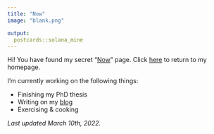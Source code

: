 ```yaml
---
title: "Now"
image: "blank.png"

output:
  postcards::solana_mine
---
```


Hi! You have found my secret "[Now](https://nownownow.com/about)" page. Click [here](/) to return to my homepage. 

I'm currently working on the following things:

* Finishing my PhD thesis
* Writing on my [blog](https://blog.albertkuo.me)
* Exercising & cooking

*Last updated March 10th, 2022.*

<!-- Global site tag (gtag.js) - Google Analytics -->
<script async src="https://www.googletagmanager.com/gtag/js?id=UA-98438367-1"></script>
<script>
  window.dataLayer = window.dataLayer || [];
  function gtag(){dataLayer.push(arguments);}
  gtag('js', new Date());

  gtag('config', 'UA-98438367-1');
</script>